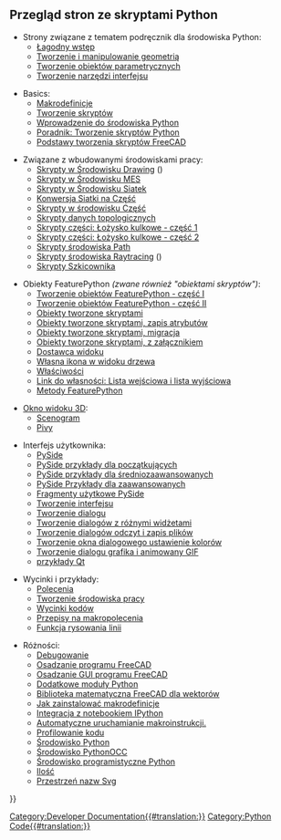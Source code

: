 <languages/>

{{Docnav/pl
|[[Start_up_and_Configuration/pl|Uruchomienie i konfiguracja]]
|[[Macros/pl|Makrodefinicje]]
}}

<span id="Overview_of_Python_scripting_pages"></span>
==Przegląd stron ze skryptami Python==

* Strony związane z tematem podręcznik dla środowiska Python:
** [[Manual:A_gentle_introduction/pl|Łagodny wstęp]]
** [[Manual:Creating_and_manipulating_geometry/pl|Tworzenie i manipulowanie geometrią]]
** [[Manual:Creating_parametric_objects/pl|Tworzenie obiektów parametrycznych]]
** [[Manual:Creating_interface_tools/pl|Tworzenie narzędzi interfejsu]]

* Basics:
** [[Macros/pl|Makrodefinicje]]
** [[Scripts/pl|Tworzenie skryptów]]
** [[Introduction_to_Python/pl|Wprowadzenie do środowiska Python]]
** [[Python_scripting_tutorial/pl|Poradnik: Tworzenie skryptów Python]]
** [[FreeCAD_Scripting_Basics/pl|Podstawy tworzenia skryptów FreeCAD]]

* Związane z wbudowanymi środowiskami pracy:
** [[Drawing_API_example/pl|Skrypty w Środowisku Drawing]] ({{Emphasis|środowisko pracy Drawing jest przestarzałe}})
** [[FEM_Tutorial_Python/pl|Skrypty w Środowisku MES]]
** [[Mesh_Scripting/pl|Skrypty w Środowisku Siatek]]
** [[Mesh_to_Part/pl|Konwersja Siatki na Część]]
** [[Part_scripting/pl|Skrypty w środowisku Część]]
** [[Topological_data_scripting/pl|Skrypty danych topologicznych]]
** [[Scripted_Parts:_Ball_Bearing_-_Part_1/pl|Skrypty części: Łożysko kulkowe - część 1]]
** [[Scripted_Parts:_Ball_Bearing_-_Part_2/pl|Skrypty części: Łożysko kulkowe - część 2]]
** [[Path_scripting/pl|Skrypty środowiska Path]]
** [[Raytracing_API_example/pl|Skrypty środowiska Raytracing]] ({{Emphasis|środowisko pracy Raytracing  jest przestarzałe}})
** [[Sketcher_scripting/pl|Skrypty Szkicownika]]

* Obiekty FeaturePython ''(zwane również "obiektami skryptów")'':
** [[Create_a_FeaturePython_object_part_I/pl|Tworzenie obiektów FeaturePython - część I]]
** [[Create_a_FeaturePython_object_part_II/pl|Tworzenie obiektów FeaturePython - część II]]
** [[Scripted_objects/pl|Obiekty tworzone skryptami]]
** [[Scripted_objects_saving_attributes/pl|Obiekty tworzone skryptami, zapis atrybutów]]
** [[Scripted_objects_migration/pl|Obiekty tworzone skryptami, migracja]]
** [[Scripted_objects_with_attachment/pl|Obiekty tworzone skryptami, z załącznikiem]]
** [[Viewprovider/pl|Dostawca widoku]]
** [[Custom_icon_in_tree_view/pl|Własna ikona w widoku drzewa]]
** [[Property/pl|Właściwości]]
** [[PropertyLink: InList and OutList/pl|Link do własności: Lista wejściowa i lista wyjściowa]]
** [[FeaturePython_methods/pl|Metody FeaturePython]]

* [[3D_view/pl|Okno widoku 3D]]:
** [[Scenegraph/pl|Scenogram]]
** [[Pivy/pl|Pivy]]

* Interfejs użytkownika:
** [[PySide/pl|PySide]]
** [[PySide_Beginner_Examples/pl|PySide przykłady dla początkujących]]
** [[PySide_Intermediate_Examples/pl|PySide przykłady dla średniozaawansowanych]]
** [[PySide_Advanced_Examples/pl|PySide Przykłady dla zaawansowanych]]
** [[PySide_usage_snippets/pl|Fragmenty użytkowe PySide]]
** [[Interface_creation/pl|Tworzenie interfejsu]]
** [[Dialog_creation/pl|Tworzenie dialogu]]
** [[Dialog_creation_with_various_widgets/pl|Tworzenie dialogów z różnymi widżetami]]
** [[Dialog_creation_reading_and_writing_files/pl|Tworzenie dialogów odczyt i zapis plików]]
** [[Dialog_creation_setting_colors/pl|Tworzenie okna dialogowego ustawienie kolorów]]
** [[Dialog_creation_image_and_animated_GIF/pl|Tworzenie dialogu grafika i animowany GIF]]
** [[Qt_Example/pl|przykłady Qt]]

* Wycinki i przykłady:
** [[Command/pl|Polecenia]]
** [[Workbench_creation/pl|Tworzenie środowiska pracy]]
** [[Code_snippets/pl|Wycinki kodów]]
** [[Macros_recipes/pl|Przepisy na makropolecenia]]
** [[Line_drawing_function/pl|Funkcja rysowania linii]]

* Różności:
** [[Debugging/pl|Debugowanie]]
** [[Embedding_FreeCAD/pl|Osadzanie programu FreeCAD]]
** [[Embedding_FreeCADGui/pl|Osadzanie GUI programu FreeCAD]]
** [[Extra_python_modules/pl|Dodatkowe moduły Python]]
** [[FreeCAD_vector_math_library/pl|Biblioteka matematyczna FreeCAD dla wektorów]]
** [[How_to_install_macros/pl|Jak zainstalować makrodefinicje]]
** [[IPython_notebook_integration|Integracja z notebookiem IPython]]
** [[Macro_at_Startup/pl|Automatyczne uruchamianie makroinstrukcji.]]
** [[Profiling/pl|Profilowanie kodu]]
** [[Python/pl|Środowisko Python]]
** [[PythonOCC/pl|Środowisko PythonOCC]]
** [[Python_Development_Environment/pl|Środowisko programistyczne Python]]
** [[Quantity/pl|Ilość]]
** [[Svg_Namespace/pl|Przestrzeń nazw Svg]]


{{Docnav/pl
|[[Start_up_and_Configuration/pl|Uruchomienie i konfiguracja]]
|[[Macros/pl|Makrodefinicje]]
}}

{{Powerdocnavi{{#translation:}}}}
[[Category:Developer Documentation{{#translation:}}]]
[[Category:Python Code{{#translation:}}]]